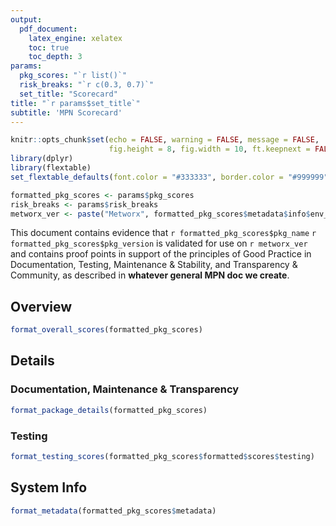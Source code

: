 ```yaml
---
output:
  pdf_document:
    latex_engine: xelatex
    toc: true
    toc_depth: 3
params:
  pkg_scores: "`r list()`"
  risk_breaks: "`r c(0.3, 0.7)`"
  set_title: "Scorecard"
title: "`r params$set_title`"
subtitle: 'MPN Scorecard'
---
```


```r
knitr::opts_chunk$set(echo = FALSE, warning = FALSE, message = FALSE,
                      fig.height = 8, fig.width = 10, ft.keepnext = FALSE)
library(dplyr)
library(flextable)
set_flextable_defaults(font.color = "#333333", border.color = "#999999", padding = 4)
```

```r
formatted_pkg_scores <- params$pkg_scores
risk_breaks <- params$risk_breaks
metworx_ver <- paste("Metworx", formatted_pkg_scores$metadata$info$env_vars$METWORX_VERSION)
```


This document contains evidence that `r formatted_pkg_scores$pkg_name` `r formatted_pkg_scores$pkg_version` is validated for use on `r metworx_ver` and contains proof points in support of the principles of Good Practice in Documentation, Testing, Maintenance & Stability, and Transparency & Community, as described in **whatever general MPN doc we create**. 

## Overview

```r
format_overall_scores(formatted_pkg_scores)
```

\newpage

## Details

### Documentation, Maintenance & Transparency
```r
format_package_details(formatted_pkg_scores)
```

### Testing
```r
format_testing_scores(formatted_pkg_scores$formatted$scores$testing)
```

\newpage

## System Info
```r
format_metadata(formatted_pkg_scores$metadata)
```
